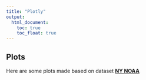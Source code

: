 ```yaml
---
title: "Plotly"
output:
  html_document:
    toc: true
    toc_float: true
---
```


## Plots
Here are some plots made based on dataset __[NY NOAA](https://p8105.com/dataset_noaa.html)__ 

